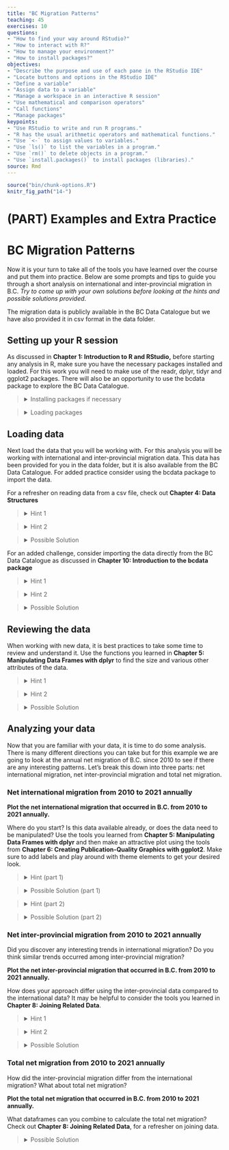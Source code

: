 ```yaml
---
title: "BC Migration Patterns"
teaching: 45
exercises: 10
questions:
- "How to find your way around RStudio?"
- "How to interact with R?"
- "How to manage your environment?"
- "How to install packages?"
objectives:
- "Describe the purpose and use of each pane in the RStudio IDE"
- "Locate buttons and options in the RStudio IDE"
- "Define a variable"
- "Assign data to a variable"
- "Manage a workspace in an interactive R session"
- "Use mathematical and comparison operators"
- "Call functions"
- "Manage packages"
keypoints:
- "Use RStudio to write and run R programs."
- "R has the usual arithmetic operators and mathematical functions."
- "Use `<-` to assign values to variables."
- "Use `ls()` to list the variables in a program."
- "Use `rm()` to delete objects in a program."
- "Use `install.packages()` to install packages (libraries)."
source: Rmd
---
```



```r
source("bin/chunk-options.R")
knitr_fig_path("14-")
```

# (PART) Examples and Extra Practice {-}

# BC Migration Patterns {-}

Now it is your turn to take all of the tools you have learned over the course and put them into practice.
Below are some prompts and tips to guide you through a short analysis on international and inter-provincial migration in B.C.
*Try to come up with your own solutions before looking at the hints and possible solutions provided*.

The migration data is publicly available in the BC Data Catalogue but we have also provided it in csv format in the data folder.

## Setting up your R session

As discussed in **Chapter 1: Introduction to R and RStudio,** before starting any analysis in R, make sure you have the necessary packages installed and loaded.
For this work you will need to make use of the readr, dplyr, tidyr and ggplot2 packages.
There will also be an opportunity to use the bcdata package to explore the BC Data Catalogue.

> <details>
> <summary>
> Installing packages if necessary
> </summary>
> ```{r, eval = FALSE}
> install.packages("readr")
> install.packages("dplyr")
> install.packages("tidyr")
> install.packages("ggplot2")
> install.packages("bcdata")
> ```
> </details>

> <details>
> <summary>
> Loading packages
> </summary>
> ```{r, message = FALSE}
> library(readr)
> library(dplyr)
> library(tidyr)
> library(ggplot2)
> library(bcdata)
> ```
> </details>

## Loading data

Next load the data that you will be working with.
For this analysis you will be working with international and inter-provincial migration data.
This data has been provided for you in the data folder, but it is also available from the BC Data Catalogue.
For added practice consider using the bcdata package to import the data.

For a refresher on reading data from a csv file, check out **Chapter 4: Data Structures**

> <details>
> <summary>
> Hint 1
> </summary>
> Use the read_csv function
> </details>

> <details>
> <summary>
> Hint 2
> </summary>
> Review the help pages if needed
> ```{r, message = FALSE, eval = FALSE}
> ?read_csv
> ```
> </details>

> <details>
> <summary>
> Possible Solution
> </summary>
> ```{r, message = FALSE}
> international <- read_csv(file = "data/international_migration.csv")
> interprovincial <- read_csv(file = "data/interprovincial_migration.csv")
> ```
> </details>

For an added challenge, consider importing the data directly from the BC Data Catalogue as discussed in **Chapter 10: Introduction to the bcdata package**

> <details>
> <summary>
> Hint 1
> </summary>
> Use the bcdc_search function to search the data catalogue for records relating to migration
> ```{r, message = FALSE, eval = FALSE}
> bcdc_search("migration")
> ```
> </details>

> <details>
> <summary>
> Hint 2
> </summary>
> The first title from the resulting search Inter-provincial and International migration (csv) sounds correct.
> Use the record ID to find the IDs for the desired data sets (or resources).
> ```{r, message = FALSE}
> migration_resources <- bcdc_tidy_resources('56610cfc-02ba-41a7-92ef-d9609ef507f1')
> migration_resources %>% select(name, id)
> ```
> </details>

> <details>
> <summary>
> Possible Solution
> </summary>
> Import the first two resources, interprovincial_migration and international_migration.
> ```{r, message = FALSE}
> international <- bcdc_get_data(record = "56610cfc-02ba-41a7-92ef-d9609ef507f1",
>                          resource = "c99d63f6-5ec4-4ac0-9c07-c0352f2f1928")
>                          
> interprovincial <- bcdc_get_data(record = "56610cfc-02ba-41a7-92ef-d9609ef507f1",
>                      resource = "95579825-bfa2-4cab-90fa-196e0ecc8626")
> ```
> </details>

## Reviewing the data

When working with new data, it is best practices to take some time to review and understand it.
Use the functions you learned in **Chapter 5: Manipulating Data Frames with dplyr** to find the size and various other attributes of the data.

> <details>
> <summary>
> Hint 1
> </summary>
> -   What are the columns in the international migration data, how are they related?
> -   What are the columns in the inter-provincial migration data, how are they related?
> -   How does the structure of the inter-provincial data differ from the international data?
> -   What is the frequency of the data (Annual, Quarterly, Monthly, etc.)?
> -   Is there anything else worth noting?
> </details>

> <details>
> <summary>
> Hint 2
> </summary>
> Consider using some of the following functions: `summary()`, `str()`, `dim()`, `nrow()`, `names()`, `head()`
> </details>

> <details>
> <summary>
> Possible Solution
> </summary>
> **International migration data:**
>
> -   The international migration data has 204 rows and 8 columns.
> -   The data is recorded quarterly from 1971 to 2022.
> -   The column names are Year, Quarter, Immigrants, Emigrants, Net_non_permanent_residents, Net_temporary_emigrants, Returning_emigrants, Net_migration.
> -   The column Net_migration can be calculated from the other columns as: `Net_migration = Immigrants - Emigrants + Net_non_permanent_residents - Net_temporary_emigrants + Returning_emigrants`
> -   This dataframe only contains values for B.C.
>
>
> **Inter-provincial migration data:**
>
> -   The inter-provincial migration data has 2,572 rows and 17 observations.
> -   The data is also recorded quarterly from 1971 to 2022.
> -   The column names are Year, Quarter, Origin, Acronyms of the 10 provinces and 3 territories, Total.
> -   This data is set up in a crosstab structure where, for example, a value in a row with Origin = "B.C." in the column "N.L." represents the number of people that migrated from B.C. to N.L. in that year and quarter.
> -   The Total column is equal to the sum of all of the provincial/territorial columns and represents the total number of people that migrated "OUT" of the province/territory listed in the Origin column for that year and quarter.
> -   This dataframe contains all of the inter-provincial migration across Canada.
> </details>

## Analyzing your data

Now that you are familiar with your data, it is time to do some analysis.
There is many different directions you can take but for this example we are going to look at the annual net migration of B.C.
since 2010 to see if there are any interesting patterns.
Let's break this down into three parts: net international migration, net inter-provincial migration and total net migration.

### Net international migration from 2010 to 2021 annually

**Plot the net international migration that occurred in B.C. from 2010 to 2021 annually.**

Where do you start?
Is this data available already, or does the data need to be manipulated?
Use the tools you learned from **Chapter 5: Manipulating Data Frames with dplyr** and then make an attractive plot using the tools from **Chapter 6: Creating Publication-Quality Graphics with ggplot2**.
Make sure to add labels and play around with theme elements to get your desired look.

> <details>
> <summary>
> Hint (part 1)
> </summary>
> You will need to manipulate the data before plotting.
> Consider the which years are to be plotted and the frequency.
> Consider what column/columns contain the most relevant data.
> </details>

> <details>
> <summary>
> Possible Solution (part 1)
> </summary>
> Filter the data for the correct years to be included (greater than or equal to 2010 but less than 2022).
> To get the annual amount, group by year and sum Net_migration.
>
> ```{r, message = FALSE}
> plot_data_net_international <- international %>%
>   filter(Year >= 2010, Year < 2022) %>%
>   group_by(Year) %>%
>   summarize(Net_international = sum(Net_migration))
> ```
> </details>

> <details>
> <summary>
> Hint (part 2)
> </summary>
> Start with a basic plot.
> What is the mapping?
> What geom would work best?
> ```{r, message = FALSE, eval = FALSE}
> ggplot(data = plot_data_net_international, mapping = aes(x = ??, y = ??)) +
> geom_??
> ```
> </details>

> <details>
> <summary>
> Possible Solution (part 2)
> </summary>
> Here is a possible plot.
> Try to make your plot even more polished/customized.
> ```{r, message = FALSE}
> ggplot(plot_data_net_international, aes(x = Year, y = Net_international)) +
>   geom_line() +
>   geom_point(color = "blue") +
>   labs(title = "Net international migration in B.C.",
>        subtitle = "Annually from 2010 to 2021",
>        y = "") +
>   theme_light() +
>   theme()
> ```
> </details>

### Net inter-provincial migration from 2010 to 2021 annually

Did you discover any interesting trends in international migration?
Do you think similar trends occurred among inter-provincial migration?

**Plot the net inter-provincial migration that occurred in B.C. from 2010 to 2021 annually.**

How does your approach differ using the inter-provincial data compared to the international data?
It may be helpful to consider the tools you learned in **Chapter 8: Joining Related Data**.

> <details>
> <summary>
> Hint 1
> </summary>
> Net inter-provincial migration is not provided in the inter-provincial data so you will need to calculate it.
> Consider how you would manipulate the data to get the total "IN" migration to B.C., then consider how you would get the total "OUT" migration from B.C.
> </details>

> <details>
> <summary>
> Hint 2
> </summary>
> The column B.C. in the data represents all of the migration "IN" to B.C.
> The Total column represents the total amount of "OUT" for the province/territory listed in the Origin column.
> </details>

> <details>
> <summary>
> Possible Solution
> </summary>
> Calculate the annual "IN" migration with the following:
> ```{r, message = FALSE}
> in_prov <- interprovincial %>%
>   filter(Year >= 2010, Year < 2022) %>%
>   group_by(Year) %>%
>   summarize(In_provincial = sum(B.C.))
> ```
> Calculate the annual "OUT" migration with the following:
> ```{r, message = FALSE}
> out_prov <- interprovincial %>%
>   filter(Year >= 2010, Year < 2022) %>%
>   filter(Origin == "B.C.") %>%
>   group_by(Year)  %>%
>   summarize(Out_provincial = sum(Total))
> ```
> Join the two dataframes to calculate the "NET" migration.
> ```{r, message = FALSE}
> plot_data_net_interprovincial <- in_prov %>%
>   left_join(out_prov, by = c("Year")) %>%
>   mutate(Net_provincial = In_provincial - Out_provincial)
> ```
> Create a plot.
> ```{r, message = FALSE}
> ggplot(plot_data_net_interprovincial, aes(x = Year, y = Net_provincial)) +
>   geom_line() +
>   geom_point(color = "blue") +
>   labs(title = "Net interprovincial migration in B.C.",
>        subtitle = "Annually from 2010 to 2021",
>        y = "") +
>   theme_light() +
>   theme()
> ```
> </details>

### Total net migration from 2010 to 2021 annually

How did the inter-provincial migration differ from the international migration?
What about total net migration?

**Plot the total net migration that occurred in B.C. from 2010 to 2021 annually.**

What dataframes can you combine to calculate the total net migration?
Check out **Chapter 8: Joining Related Data**, for a refresher on joining data.

> <details>
> <summary>
> Possible Solution
> </summary>
> Combine the two plot_data dataframes that you created in the previous steps.
> Join by year.
> Then, calculate the total net migration by summing the international and inter-provincial.
> ```{r, message = FALSE}
> plot_data_total_net_migration <- plot_data_net_international %>%
>   left_join(plot_data_net_interprovincial, by = c("Year")) %>%
>   mutate(Net_migration = Net_international + Net_provincial)
> ```
> Create a plot.
> ```{r, message = FALSE}
>  ggplot(plot_data_total_net_migration, aes(x = Year, y = Net_migration)) +
>    geom_line() +
>    geom_point(color = "blue") +
>    labs(title = "Total net migration in B.C.",
>         subtitle = "Annually from 2010 to 2021",
>         y = "") +
>    theme_light() +
>    theme()
> ```
> </details>

<!-- ** stop here ** -->

<!-- Below contains some additional examples but is incomplete and un-formatted. -->

<!-- On average, does provincial/international migration vary depending on the time of year. -->

<!-- Is there a quarter that has more international migration, more provincial migration, more out/in, etc.  -->

<!-- Note: international IN = Immigrants + Net non-permanent Residents + Returning emigrants -->

<!--       international OUT = Emigrants + Net temporary emigrants -->

<!-- ```{r} -->

<!--  mig2 <- mig %>%  -->

<!--   mutate(in_inter = Immigrants + Net_non_permanent_residents + Returning_emigrants, -->

<!--          out_inter = Emigrants + Net_temporary_emigrants) -->

<!-- mig2 %>% -->

<!--   group_by(Quarter) %>% -->

<!--   summarize(avg_out_prov = mean(out_prov), -->

<!--             avg_out_inter = mean(out_inter), -->

<!--             avg_in_prov = mean(in_prov), -->

<!--             avg_in_inter = mean(in_inter), -->

<!--             avg_net_mig = mean(total_net)) -->

<!-- ## Q2, Q3 (Apr-Sep) more people coming and going -->

<!-- ## Q1, Q4 (Oct-March) lower time for migration in the year -->

<!-- ## Does not differ much whether provincial, international, in or out -->

<!-- ``` -->

<!-- plot over the years to see if the trends align with the averages; make separate charts for in/out, prov/international -->

<!-- ```{r} -->

<!-- ## have to prep data for ploting -->

<!-- plot_data_1 <- mig2 %>% -->

<!--   select(Year, Quarter, out_prov, out_inter, in_prov, in_inter, total_net) %>% -->

<!--   pivot_longer(-c(Year, Quarter), names_to = "mig_type", values_to = "values") %>% -->

<!--   mutate(Quarter = factor(Quarter, levels = c(1, 2 ,3, 4))) -->

<!-- ggplot(data = plot_data_1, mapping = aes(x = Year, y = values)) + -->

<!--   geom_line(aes(color = Quarter)) +  -->

<!--   facet_wrap(facets = vars(mig_type)) -->

<!-- ``` -->

<!-- plot data from last 5 years -->

<!-- ```{r} -->

<!-- ggplot(data = plot_data_1 %>% filter(Year >= 2018), mapping = aes(x = Year, y = values)) + -->

<!--   geom_line(aes(color = Quarter)) +  -->

<!--   facet_wrap(facets = vars(mig_type)) -->

<!-- ## due to timing of pandemic, Q2/Q3 which normally have the most migration, had the least international in migration in 2020 -->

<!-- ## so far in 2022, there has been a big recovery in international in - surpassing pre-pandemic numbers, similar increases seen in prov mig (in & out) -->

<!-- ``` -->

<!-- what regions most impacted by pandemic with regards to prov migration -->

<!-- (Atlantic Provinces = N.L., P.E.I., N.S., N.B.; -->

<!--  Central Canada = Que., Ont.; -->

<!--  Prairie Provinces = Man., Sask., Alta.; -->

<!--  West Coast = B.C.; -->

<!--  Northern Territories = Y.T., N.W.T., Nvt.) -->

<!-- ```{r, interprov-all} -->

<!-- ## find the net provincial migration for all provinces -->

<!-- net_prov <- interprov %>% -->

<!--   rename(Out = Total) %>% -->

<!--   pivot_longer(-c(Year, Quarter, Origin, Out), names_to = "Destination", values_to = "n") %>% -->

<!--   group_by(Year, Quarter, Destination) %>% -->

<!--   mutate("In" = sum(n)) %>% -->

<!--   filter(Origin == Destination) %>% -->

<!--   mutate(Net = In - Out) %>% -->

<!--   ## note province and destination are now equal, only need to retain one,  -->

<!--   ## remember to ungroup -->

<!--   ungroup() %>% -->

<!--   select(Year, Quarter, Province = Origin, Out, In, Net) -->

<!-- net_regions <- net_prov %>% -->

<!--   mutate(Region = case_when(Province %in% c("N.L.", "P.E.I.", "N.S.", "N.B.") ~ "Atlantic Provinces", -->

<!--                             Province %in% c("Que.", "Ont.") ~ "Central Canada", -->

<!--                             Province %in% c("Man.", "Sask.", "Alta.") ~ "Prairie Provinces", -->

<!--                             Province == "B.C." ~ "West Coast", -->

<!--                             Province %in% c("Y.T.", "N.W.T.", "Nvt.") ~ "Northern Territories")) %>% -->

<!--   group_by(Year, Quarter, Region) %>% -->

<!--   summarize(In = sum(In), -->

<!--             Out = sum(Out), -->

<!--             Net = sum(Net)) -->

<!-- net_reg_annual <- net_regions %>% -->

<!--   group_by(Year, Region) %>% -->

<!--   summarize(In = sum(In), -->

<!--             Out = sum(Out), -->

<!--             Net = sum(Net)) -->

<!-- ``` -->

<!-- plot -->

<!-- ```{r} -->

<!-- ## filter 2010-2021 -->

<!-- ggplot(net_reg_annual %>% filter(Year >= 2010, Year < 2022), aes(x = Year, y = Net)) + -->

<!--   geom_line(aes(color = Region)) + -->

<!--   geom_point() -->

<!-- ## Atlantic provinces/BC saw a increases in net mig 2020=2021 -->

<!-- ## Central Canada saw a big decrease in net mig 2020-2021 -->

<!-- ``` -->

<!-- What regions were BC-ians coming, going to, did the main origin, destination change over the pandemic? -->

<!-- ```{r} -->

<!-- ## -->

<!-- main_orig <- interprov %>% -->

<!--   filter(Year >= 2012) %>% -->

<!--   select(Year, Quarter, Origin, B.C.) %>% -->

<!--   group_by(Year, Origin) %>% -->

<!--   summarize(values = sum(B.C.)) %>% -->

<!--   mutate(max = max(values)) %>% -->

<!--   filter(values == max) -->

<!-- #Main destination province over last 10 years -->

<!-- main_dest <- interprov %>% -->

<!--   filter(Origin == "B.C.", Year >= 2012) %>% -->

<!--   group_by(Year, Origin) %>% -->

<!--   summarize_all(sum) %>% -->

<!--   pivot_longer(-c(Year, Quarter, Origin, Total), names_to = "province", values_to = "values") %>% -->

<!--   mutate(max = max(values)) %>% -->

<!--   filter(values == max) -->

<!-- ## least origin, least destination -->

<!-- ``` -->
